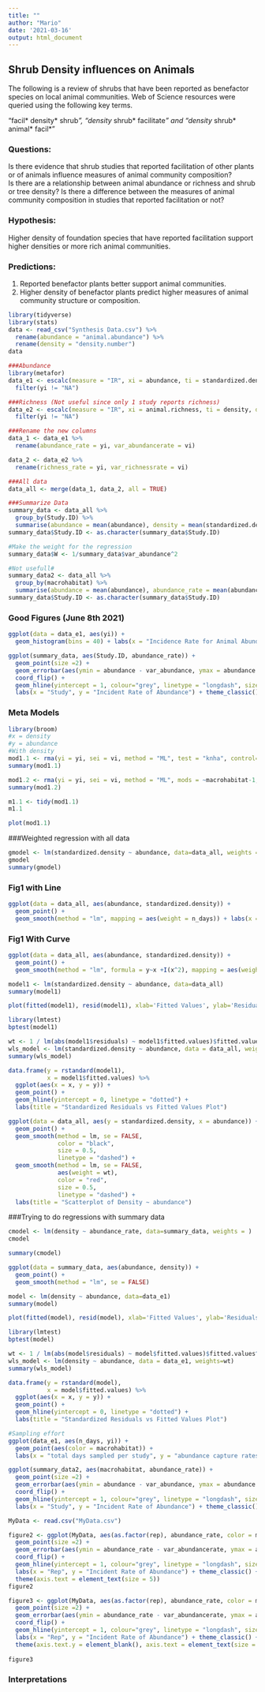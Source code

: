 ```yaml
---
title: ""
author: "Mario"
date: '2021-03-16'
output: html_document
---
```

## Shrub Density influences on Animals
The following is a review of shrubs that have been reported as benefactor species on local animal communities. Web of Science resources were queried using the following key terms.

"facil* density* shrub*”, “density* shrub* facilitate*” and “density* shrub* animal* facil*"

### Questions:
Is there evidence that shrub studies that reported facilitation of other plants or of animals influence measures of animal community composition?  
Is there are a relationship between animal abundance or richness and shrub or tree density?
Is there a difference between the measures of animal community composition in studies that reported facilitation or not?

### Hypothesis:
Higher density of foundation species that have reported facilitation support higher densities or more rich animal communities.

### Predictions:
1. Reported benefactor plants better support animal communities.  
2. Higher density of benefactor plants predict higher measures of animal community structure or composition.  

```r
library(tidyverse)
library(stats)
data <- read_csv("Synthesis Data.csv") %>%
  rename(abundance = "animal.abundance") %>%
  rename(density = "density.number")
data

###Abundance
library(metafor)
data_e1 <- escalc(measure = "IR", xi = abundance, ti = standardized.density, data = data) %>% 
  filter(yi != "NA")

###Richness (Not useful since only 1 study reports richness)
data_e2 <- escalc(measure = "IR", xi = animal.richness, ti = density, data = data) %>% 
  filter(yi != "NA")

###Rename the new columns
data_1 <- data_e1 %>% 
  rename(abundance_rate = yi, var_abundancerate = vi)

data_2 <- data_e2 %>%
  rename(richness_rate = yi, var_richnessrate = vi)

###All data
data_all <- merge(data_1, data_2, all = TRUE)

###Summarize Data
summary_data <- data_all %>% 
  group_by(Study.ID) %>% 
  summarise(abundance = mean(abundance), density = mean(standardized.density), abundance_rate = mean(abundance_rate), var_abundance= sd(var_abundancerate))
summary_data$Study.ID <- as.character(summary_data$Study.ID)

#Make the weight for the regression
summary_data$W <- 1/summary_data$var_abundance^2

#Not usefull#
summary_data2 <- data_all %>% 
  group_by(macrohabitat) %>% 
  summarise(abundance = mean(abundance), abundance_rate = mean(abundance_rate), richness_rate = mean(richness_rate), var_abundance= sd(var_abundancerate), var_richnessrate = sd(var_richnessrate), mean_density= mean(standardized.density))
summary_data$Study.ID <- as.character(summary_data$Study.ID)
```

### Good Figures (June 8th 2021)
```r
ggplot(data = data_e1, aes(yi)) +
  geom_histogram(bins = 40) + labs(x = "Incidence Rate for Animal Abundance", y = "Frequency") + theme_classic()
```

```r
ggplot(summary_data, aes(Study.ID, abundance_rate)) +
  geom_point(size =2) +
  geom_errorbar(aes(ymin = abundance - var_abundance, ymax = abundance + var_abundance), size= 0.7, width=0.1, position = position_dodge(width = 0.5)) +
  coord_flip() +
  geom_hline(yintercept = 1, colour="grey", linetype = "longdash", size = 2) + 
  labs(x = "Study", y = "Incident Rate of Abundance") + theme_classic()
```

### Meta Models
```r
library(broom)
#x = density
#y = abundance
#With density
mod1.1 <- rma(yi = yi, sei = vi, method = "ML", test = "knha", control=list(stepadj=0.5), data = data_e1)
summary(mod1.1)
```
```r
mod1.2 <- rma(yi = yi, sei = vi, method = "ML", mods = ~macrohabitat-1, test = "knha", control=list(stepadj=0.5), data = data_e1)
summary(mod1.2)
```


```r
m1.1 <- tidy(mod1.1) 
m1.1
```
```r
plot(mod1.1)
```
###Weighted regression with all data
```r
gmodel <- lm(standardized.density ~ abundance, data=data_all, weights = n_days)
gmodel
summary(gmodel)
```
### Fig1 with Line
```r
ggplot(data = data_all, aes(abundance, standardized.density)) +
  geom_point() +
  geom_smooth(method = "lm", mapping = aes(weight = n_days)) + labs(x = "Abundance", y = "Desnity") + theme_classic()
```
### Fig1 With Curve
```r
ggplot(data = data_all, aes(abundance, standardized.density)) +
  geom_point() +
  geom_smooth(method = "lm", formula = y~x +I(x^2), mapping = aes(weight = n_days)) + labs(x = "Abundance", y = "Desnity") + theme_classic()
```


```r
model1 <- lm(standardized.density ~ abundance, data=data_all)
summary(model1)
```
```r
plot(fitted(model1), resid(model1), xlab='Fitted Values', ylab='Residuals') + abline(0,0)
```
```r
library(lmtest)
bptest(model1)
```
```r
wt <- 1 / lm(abs(model1$residuals) ~ model1$fitted.values)$fitted.values^2
wls_model <- lm(standardized.density ~ abundance, data = data_all, weights=wt)
summary(wls_model)
```
```r
data.frame(y = rstandard(model1),
           x = model1$fitted.values) %>%
  ggplot(aes(x = x, y = y)) + 
  geom_point() +
  geom_hline(yintercept = 0, linetype = "dotted") +
  labs(title = "Standardized Residuals vs Fitted Values Plot")
```
```r
ggplot(data = data_all, aes(y = standardized.density, x = abundance)) +
  geom_point() +
  geom_smooth(method = lm, se = FALSE,
              color = "black", 
              size = 0.5, 
              linetype = "dashed") +
  geom_smooth(method = lm, se = FALSE, 
              aes(weight = wt),
              color = "red", 
              size = 0.5,
              linetype = "dashed") +
  labs(title = "Scatterplot of Density ~ abundance")
```
















###Trying to do regressions with summary data
```r
cmodel <- lm(density ~ abundance_rate, data=summary_data, weights = )
cmodel
```
```r
summary(cmodel)
```


```r
ggplot(data = summary_data, aes(abundance, density)) +
  geom_point() +
  geom_smooth(method = "lm", se = FALSE)
```

```r
model <- lm(density ~ abundance, data=data_e1)
summary(model)
```
```r
plot(fitted(model), resid(model), xlab='Fitted Values', ylab='Residuals') + abline(0,0)
```
```r
library(lmtest)
bptest(model)
```
```r
wt <- 1 / lm(abs(model$residuals) ~ model$fitted.values)$fitted.values^2
wls_model <- lm(density ~ abundance, data = data_e1, weights=wt)
summary(wls_model)
```

```r
data.frame(y = rstandard(model),
           x = model$fitted.values) %>%
  ggplot(aes(x = x, y = y)) + 
  geom_point() +
  geom_hline(yintercept = 0, linetype = "dotted") +
  labs(title = "Standardized Residuals vs Fitted Values Plot")
```


```r
#Sampling effort
ggplot(data_e1, aes(n_days, yi)) +
  geom_point(aes(color = macrohabitat)) + 
  labs(x = "total days sampled per study", y = "abundance capture rates")
```
```r
ggplot(summary_data2, aes(macrohabitat, abundance_rate)) +
  geom_point(size =2) +
  geom_errorbar(aes(ymin = abundance - var_abundance, ymax = abundance + var_abundance), size= 0.7, width=0.1, position = position_dodge(width = 0.5)) +
  coord_flip() +
  geom_hline(yintercept = 1, colour="grey", linetype = "longdash", size = 2) + 
  labs(x = "Study", y = "Incident Rate of Abundance") + theme_classic()
```
```r
MyData <- read.csv("MyData.csv")

figure2 <- ggplot(MyData, aes(as.factor(rep), abundance_rate, color = macrohabitat)) +
  geom_point(size =2) +
  geom_errorbar(aes(ymin = abundance_rate - var_abundancerate, ymax = abundance_rate + var_abundancerate), size= 0.7, width=0.1, position = position_dodge(width = 0.5)) +
  coord_flip() +
  geom_hline(yintercept = 1, colour="grey", linetype = "longdash", size = 1) + 
  labs(x = "Rep", y = "Incident Rate of Abundance") + theme_classic() + 
  theme(axis.text = element_text(size = 5))  
figure2
```
```r
figure3 <- ggplot(MyData, aes(as.factor(rep), abundance_rate, color = macrohabitat)) +
  geom_point(size =2) +
  geom_errorbar(aes(ymin = abundance_rate - var_abundancerate, ymax = abundance_rate + var_abundancerate), size= 0.7, width=0.1, position = position_dodge(width = 0.5)) +
  coord_flip() +
  geom_hline(yintercept = 1, colour="grey", linetype = "longdash", size = 1) + 
  labs(x = "Rep", y = "Incident Rate of Abundance") + theme_classic() + 
  theme(axis.text.y = element_blank(), axis.text = element_text(size = 10))
  
figure3
```


### Interpretations
